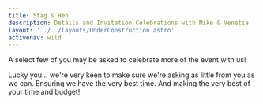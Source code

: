 ```yaml
---
title: Stag & Hen
description: Details and Invitation Celebrations with Mike & Venetia
layout: '../../layouts/UnderConstruction.astro'
activenav: wild
---
```


A select few of you may be asked to celebrate more of the event with us!

Lucky you... we're very keen to make sure we're asking as little from you
as we can. Ensuring we have the very best time. And making the very best of
your time and budget!
